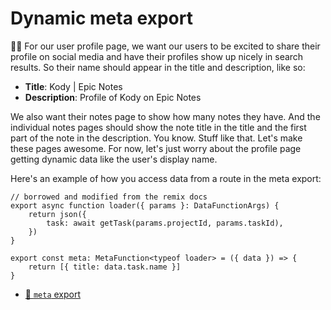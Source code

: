 # Dynamic meta export

👨‍💼 For our user profile page, we want our users to be excited to share their
profile on social media and have their profiles show up nicely in search
results. So their name should appear in the title and description, like so:

- **Title**: Kody | Epic Notes
- **Description**: Profile of Kody on Epic Notes

We also want their notes page to show how many notes they have. And the
individual notes pages should show the note title in the title and the first
part of the note in the description. You know. Stuff like that. Let's make these
pages awesome. For now, let's just worry about the profile page getting dynamic
data like the user's display name.

Here's an example of how you access data from a route in the meta export:

```tsx
// borrowed and modified from the remix docs
export async function loader({ params }: DataFunctionArgs) {
	return json({
		task: await getTask(params.projectId, params.taskId),
	})
}

export const meta: MetaFunction<typeof loader> = ({ data }) => {
	return [{ title: data.task.name }]
}
```

- [📜 `meta` export](https://remix.run/docs/en/main/route/meta-v2)

